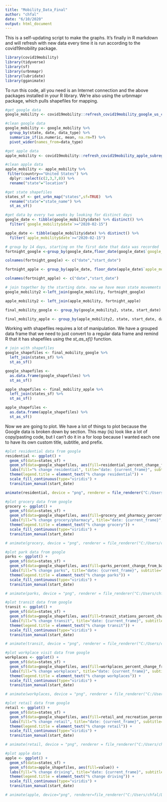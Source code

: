 ---
title: "Mobility_Data_Final"
author: "chfal"
date: "6/10/2020"
output: html_document
---

This is a self-updating script to make the graphs. It's finally in R markdown and will refresh with new data every time it is run according to the covid19mobility package.

```{r setup, include=FALSE}
library(covid19mobility)
library(tidyverse)
library(sf)
library(urbnmapr)
library(lubridate)
library(gganimate)
```

To run this code, all you need is an Internet connection and the above packages installed in your R library. We're also using the urbnmapr package, which pulls shapefiles for mapping.

```{r}
#get google data
google_mobility <- covid19mobility::refresh_covid19mobility_google_us_counties()

#clean google data
google_mobility <- google_mobility %>%
  group_by(state, date, data_type) %>%
  summarize_if(is.numeric, mean, na.rm=T) %>%
  pivot_wider(names_from=data_type)

#get apple data
apple_mobility <- covid19mobility::refresh_covid19mobility_apple_subregion()

#clean apple data
apple_mobility <- apple_mobility %>%
 filter(country=="United States") %>%
  dplyr::select(c(2,3,7,8)) %>%
  rename("state"="location")

#get state shapefiles
states_sf <- get_urbn_map("states",sf=TRUE)  %>%
  rename("state"="state_name") %>%
  st_as_sf()

#get data by every two weeks by looking for distinct days
google_date <- tibble(google_mobility$date) %>% distinct() %>%
  filter(`google_mobility$date`>="2020-02-15")

apple_date <- tibble(apple_mobility$date) %>% distinct() %>%
  filter(`apple_mobility$date`>="2020-02-15")

# group by 14 days, starting on the first date that data was recorded
fortnight_google <-group_by(google_date,floor_date(google_date$`google_mobility$date`, "7 days"))

colnames(fortnight_google) <- c("date","start_date")

fortnight_apple <- group_by(apple_date, floor_date(apple_date$`apple_mobility$date`, "14 days"))

colnames(fortnight_apple) <- c("date","start_date")

# join together by the starting date. now we have mean state movements over mean two week intervals.
google_mobility2 <-left_join(google_mobility, fortnight_google)

apple_mobility2 <- left_join(apple_mobility, fortnight_apple)

final_mobility_google <- group_by(google_mobility2, state, start_date) %>% summarize_if(is.numeric, mean, na.rm=T)

final_mobility_apple <- group_by(apple_mobility2, state, start_date, data_type) %>% summarize_if(is.numeric, mean, na.rm=T)
```

Working with shapefiles requires a lot of manipulation. We have a grouped data frame that we need to just convert to a regular data frame and remind R that it has shapefiles using the _st_as_sf()_ function.

```{r}
# join with shapefiles
google_shapefiles <- final_mobility_google %>%
  left_join(states_sf) %>%
  st_as_sf()

google_shapefiles <-
  as.data.frame(google_shapefiles) %>%
  st_as_sf()

apple_shapefiles <- final_mobility_apple %>%
  left_join(states_sf) %>%
  st_as_sf()

apple_shapefiles <-
  as.data.frame(apple_shapefiles) %>%
  st_as_sf()

```

Now we are going to plot. We have a lot of things to plot because the Google data is broken down by section. This may (is) look like a lot of copy/pasting code, but I can't do it in a for loop because I wanted each one to have its own custom title, subtitle, and prefix. 

```{r}
#plot residential data from google
residential <- ggplot() +
  geom_sf(data=states_sf) +
  geom_sf(data=google_shapefiles, aes(fill=residential_percent_change_from_baseline)) +
  labs(fill="% change residential", title="date: {current_frame}", subtitle="Percent Change in Residential Movement from Google Mobility Data") +
  theme(legend.title = element_text("% change residential")) +
  scale_fill_continuous(type="viridis") +
  transition_manual(start_date)

animate(residential, device = "png", renderer = file_renderer("C:/Users/chfal/Desktop/ICOMPBIO/CLEOS_RESEARCH_PJECT/" , prefix = "residential"))

#plot grocery data from google
grocery <- ggplot() +
  geom_sf(data=states_sf) +
  geom_sf(data=google_shapefiles, aes(fill=grocery_and_pharmacy_percent_change_from_baseline)) +
  labs(fill="% change grocery/pharmacy", title="date: {current_frame}", subtitle="Percent Change in Grocery/Pharmacy Visits from Google Mobility Data") +
  theme(legend.title = element_text("% change grocery")) +
  scale_fill_continuous(type="viridis") +
  transition_manual(start_date)

# animate(grocery, device = "png", renderer = file_renderer("C:/Users/chfal/Desktop/ICOMPBIO/CLEOS_RESEARCH_PJECT/" , prefix = "grocery"))

#plot park data from google
parks <- ggplot() +
  geom_sf(data=states_sf) +
  geom_sf(data=google_shapefiles, aes(fill=parks_percent_change_from_baseline)) +
  labs(fill="% change parks", title="date: {current_frame}", subtitle="Percent Change in Park Visits from Google Mobility Data") +
  theme(legend.title = element_text("% change parks")) +
  scale_fill_continuous(type="viridis") +
  transition_manual(start_date)

# animate(parks, device = "png", renderer = file_renderer("C:/Users/chfal/Desktop/ICOMPBIO/CLEOS_RESEARCH_PJECT/" , prefix = "parks"))

#plot transit data from google
transit <- ggplot() +
  geom_sf(data=states_sf) +
  geom_sf(data=google_shapefiles, aes(fill=transit_stations_percent_change_from_baseline)) +
  labs(fill="% change transit", title="date: {current_frame}", subtitle="Percent Change in Transit Usage from Google Mobility Data") +
  theme(legend.title = element_text("% change transit")) +
  scale_fill_continuous(type="viridis") +
  transition_manual(start_date)

# animate(transit, device = "png", renderer = file_renderer("C:/Users/chfal/Desktop/ICOMPBIO/CLEOS_RESEARCH_PJECT/" , prefix = "transit"))

#plot workplace visit data from google
workplaces <- ggplot() +
  geom_sf(data=states_sf) +
  geom_sf(data=google_shapefiles, aes(fill=workplaces_percent_change_from_baseline)) +
  labs(fill="% change workplaces", title="date: {current_frame}", subtitle="Percent Change in Workplace Visits from Google Mobility Data") +
  theme(legend.title = element_text("% change workplaces")) +
  scale_fill_continuous(type="viridis") +
  transition_manual(start_date)

# animate(workplaces, device = "png", renderer = file_renderer("C:/Users/chfal/Desktop/ICOMPBIO/CLEOS_RESEARCH_PJECT/" , prefix = "workplaces"))

#plot retail data from google
retail <- ggplot() +
  geom_sf(data=states_sf) +
  geom_sf(data=google_shapefiles, aes(fill=retail_and_recreation_percent_change_from_baseline)) +
  labs(fill="% change retail", title="date: {current_frame}", subtitle="Percent Change in Retail/Recreation from Google Mobility Data") +
  theme(legend.title = element_text("% change retail")) +
  scale_fill_continuous(type="viridis") +
  transition_manual(start_date)

# animate(retail, device = "png", renderer = file_renderer("C:/Users/chfal/Desktop/ICOMPBIO/CLEOS_RESEARCH_PJECT/" , prefix = "retail"))

#plot apple data
apple <- ggplot() +
  geom_sf(data=states_sf) +
  geom_sf(data=apple_shapefiles, aes(fill=value)) +
  labs(fill="% change driving", title="date: {current_frame}", subtitle="Percent Change in Driving Activity from Apple Mobility Data") +
  theme(legend.title = element_text("% change driving")) +
  scale_fill_continuous(type="viridis") +
  transition_manual(start_date)

# animate(apple, device="png", renderer=file_renderer("C:/Users/chfal/Desktop/ICOMPBIO/CLEOS_RESEARCH_PJECT/" , prefix = "apple_driving"))
```